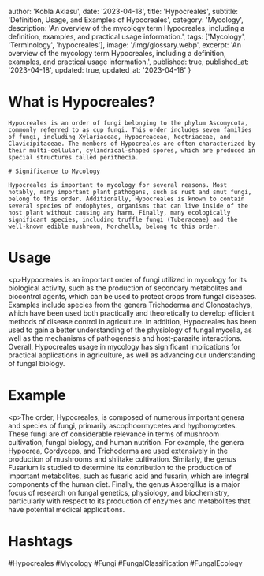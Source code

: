 
  author: 'Kobla Aklasu',
  date: '2023-04-18',
  title: 'Hypocreales',
  subtitle: 'Definition, Usage, and Examples of Hypocreales',
  category: 'Mycology',
  description: 'An overview of the mycology term Hypocreales, including a definition, examples, and practical usage information.',
  tags: ['Mycology', 'Terminology', 'hypocreales'],
  image: '/img/glossary.webp',
  excerpt: 'An overview of the mycology term Hypocreales, including a definition, examples, and practical usage information.',
  published: true,
  published_at: '2023-04-18',
  updated: true,
  updated_at: '2023-04-18'
}




# What is Hypocreales?
    
    Hypocreales is an order of fungi belonging to the phylum Ascomycota, commonly referred to as cup fungi. This order includes seven families of fungi, including Xylariaceae, Hypocreaceae, Nectriaceae, and Clavicipitaceae. The members of Hypocreales are often characterized by their multi-cellular, cylindrical-shaped spores, which are produced in special structures called perithecia. 
    
    # Significance to Mycology
    
    Hypocreales is important to mycology for several reasons. Most notably, many important plant pathogens, such as rust and smut fungi, belong to this order. Additionally, Hypocreales is known to contain several species of endophytes, organisms that can live inside of the host plant without causing any harm. Finally, many ecologically significant species, including truffle fungi (Tuberaceae) and the well-known edible mushroom, Morchella, belong to this order.

# Usage

&lt;p&gt;Hypocreales is an important order of fungi utilized in mycology for its biological activity, such as the production of secondary metabolites and biocontrol agents, which can be used to protect crops from fungal diseases. Examples include species from the genera Trichoderma and Clonostachys, which have been used both practically and theoretically to develop efficient methods of disease control in agriculture. In addition, Hypocreales has been used to gain a better understanding of the physiology of fungal mycelia, as well as the mechanisms of pathogenesis and host-parasite interactions. Overall, Hypocreales usage in mycology has significant implications for practical applications in agriculture, as well as advancing our understanding of fungal biology.

# Example

&lt;p&gt;The order, Hypocreales, is composed of numerous important genera and species of fungi, primarily ascophoormycetes and hyphomycetes. These fungi are of considerable relevance in terms of mushroom cultivation, fungal biology, and human nutrition. For example, the genera Hypocrea, Cordyceps, and Trichoderma are used extensively in the production of mushrooms and shiitake cultivation. Similarly, the genus Fusarium is studied to determine its contribution to the production of important metabolites, such as fusaric acid and fusarin, which are integral components of the human diet. Finally, the genus Aspergillus is a major focus of research on fungal genetics, physiology, and biochemistry, particularly with respect to its production of enzymes and metabolites that have potential medical applications.

# Hashtags

#Hypocreales #Mycology #Fungi #FungalClassification #FungalEcology

